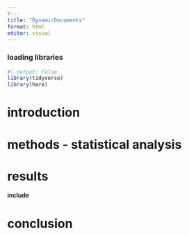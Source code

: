 ```yaml
---
Y---
title: "DynamicDocuments"
format: html
editor: visual
---
```


### loading libraries

```r
#| output: False
library(tidyverse)
library(here)
```

# introduction

# methods - statistical analysis

# results

**include**

# conclusion
